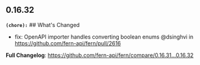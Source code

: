 ## 0.16.32
**`(chore):`** ## What's Changed
* fix: OpenAPI importer handles converting boolean enums  @dsinghvi in https://github.com/fern-api/fern/pull/2616


**Full Changelog**: https://github.com/fern-api/fern/compare/0.16.31...0.16.32

